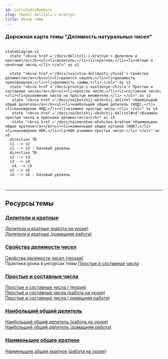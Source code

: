 ```yaml
---
id: introTodivNumbers
slug: /modul-deliteli-i-kratnye
title: Обзор темы
---
```



### Дорожная карта темы "Делимость натуральных чисел"

```mermaid

stateDiagram-v2
  state "<b><a href ='/docs/deliteli-i-kratnye'> Делители и кратные</a></b><ul><li>делитель;</li><li>кратное;</li><li>чётные и нечётные числа.</li> </ul>" as s1

  state "<b><a href ='/docs/svojstva-delimosti-chisel'> Свойства делимости</a></b><ul><li>делится нацело;</li><li>делимость произведения;</li><li>делимость суммы.</li> </ul>" as s2
  state "<b><a href ='/docs/prostye-i-sostavnye-chisla'> Простые и составные числа</a></b><ul><li>простое число;</li><li>составное число;</li><li>разложение числа на простые множители.</li> </ul>" as s3
   state "<b><a href ='/docs/naibolshij-obshchij-delitel'>Наибольший общий делитель</a></b><ul><li>наибольший общий делитель (НОД);</li><li>нахождение НОД;</li><li>взаимно простые числа.</li> </ul>" as s4
   state "<b><a href ='/docs/naibolshij-obshchij-delitel#vd'>Взаимно простые числа и признаки делимости</a></b>" as s5
   state "<b><a href ='/docs/naimenshee-obshchee-kratnoe'>Наименьшее общее кратное</a></b><ul><li>наименьшее общее кртаное (НОК);</li><li>нахождение НОК;</li><li>НОК взаимно простых чисел.</li> </ul>" as s6
  direction TB
  s1 --> s2
  s1 --> s3 : базовый уровень
  direction TB
  s2 --> s3
  s3 --> s4
   s4 --> s5
  s5 --> s6
  s4 --> s6 : базовый уровень



```

<hr />

## Ресурсы темы

### [Делители и кратные](/docs/deliteli-i-kratnye)

[Делители и кратные (работа на уроке)](./assets/01deliteli-i-kratnye-lesson.pdf) <br/>
[Делители и кратные (домашняя работа)](./assets/01deliteli-i-kratnye-homework.pdf) <br/>

### [Свойства делимости чисел](/docs/svojstva-delimosti-chisel)

[Свойства делимости чисел (теория)](./assets/02svojstva-delimosti-chisel-theory.pdf) <br />
Практика урока в ресурсах темы [Простые и составные числа](/docs/prostye-i-sostavnye-chisla#pr)

### [Простые и составные числа](/docs/prostye-i-sostavnye-chisla)

[Простые и составные числа ( теория)](./assets/03prostye-i-sostavnye-chisla-theory.pdf) <br />
[Простые и составные числа (работа на уроке)](./assets/03prostye-i-sostavnye-chisla-lesson.pdf) <br />
[Простые и составные числа ( домашняя работа)](./assets/03prostye-i-sostavnye-chisla-homework.pdf)

### [Наибольший общий делитель](/docs/naibolshij-obshchij-delitel)

[Наибольший общий делитель (работа на уроке)](./assets/04naibolshij-obshchij-delitel-lesson.pdf) <br/>
[Наибольший общий делитель (домашняя работа)](./assets/04naibolshij-obshchij-delitel-homework.pdf) <br/>

### [Наименьшее общее кратное](/docs/naimenshee-obshchee-kratnoe)

[Наименьшее общее кратное (работа на уроке)](./assets/05naimenshee-obshchee-kratnoe-lesson.pdf)
